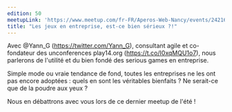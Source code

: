 ```yaml
---
edition: 50
meetupLink: 'https://www.meetup.com/fr-FR/Aperos-Web-Nancy/events/242160863/'
title: "Les jeux en entreprise, est-ce bien sérieux ?!"
---
```


Avec @Yann_G (https://twitter.com/Yann_G), consultant agile et co-fondateur des unconferences play14.org (https://t.co/I0xqMQU1o7), nous parlerons de l'utilité et du bien fondé des serious games en entreprise.

Simple mode ou vraie tendance de fond, toutes les entreprises ne les ont pas encore adoptées : quels en sont les véritables bienfaits ? Ne serait-ce que de la poudre aux yeux ?

Nous en débattrons avec vous lors de ce dernier meetup de l'été !